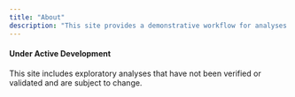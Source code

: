 ```yaml
---
title: "About"
description: "This site provides a demonstrative workflow for analyses of ISP outputs"
---
```


::: {.callout-important icon=true}
#### Under Active Development  

This site includes exploratory analyses that have not been verified or validated and are subject to change. 
  
:::


